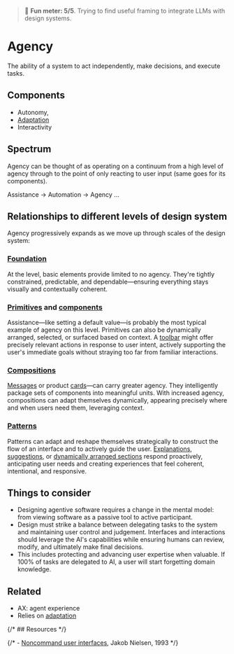 
<Meta title="Foundations/Agency" />

> 🤯 **Fun meter: 5/5**. Trying to find useful framing to integrate LLMs with design systems.

# Agency

The ability of a system to act independently, make decisions, and execute tasks.

## Components

 - Autonomy,
 - [Adaptation](../?path=/docs/foundations-adaptation--docs)
 - Interactivity

## Spectrum

Agency can be thought of as operating on a continuum from a high level of agency through to the point of only reacting to user input (same goes for its components).

Assistance → Automation → Agency
...

## Relationships to different levels of design system

Agency progressively expands as we move up through scales of the design system:

### [Foundation](../?path=/docs/foundations-overview--docs)

At the  level, basic elements provide limited to no agency.
They're tightly constrained, predictable, and dependable—ensuring everything stays
visually and contextually coherent.

### [Primitives](../?path=/docs/primitives-overview--docs) and [components](../?path=/docs/components-overview--docs)

Assistance—like setting a default value—is probably the most typical example of agency on this level.
Primitives can also be dynamically arranged, selected, or surfaced based on context.
A [toolbar](../?path=/docs/components-toolbar--docs) might offer precisely relevant actions in response to user intent,
actively supporting the user's immediate goals without straying too far from familiar interactions.

### [Compositions](../?path=/docs/compositions-overview--docs)
[Messages](../?path=/docs/compositions-messaging--docs) or product [cards](../?path=/docs/compositions-card--docs)—can carry greater agency.
They intelligently package sets of components into meaningful units. With increased agency, compositions can adapt themselves dynamically,
appearing precisely where and when users need them, leveraging context.

### [Patterns](../?path=/docs/patterns-overview--docs)
Patterns can adapt and reshape themselves strategically to construct the flow of
an interface and to actively guide the user. [Explanations](../?path=/docs/patterns-explanation--docs), [suggestions](../?path=/docs/patterns-suggestion--docs), or [dynamically
arranged sections](../?path=/docs/patterns-focus-and-context--docs) respond proactively, anticipating user needs and creating experiences that feel
coherent, intentional, and responsive.

## Things to consider

- Designing agentive software requires a change in the mental model: from viewing software as a passive tool to active participant.
- Design must strike a balance between delegating tasks to the system and maintaining user control and judgement. Interfaces and interactions should leverage the AI's capabilities while ensuring humans can review, modify, and ultimately make final decisions.
- This includes protecting and advancing user expertise when valuable. If 100% of tasks are delegated to AI, a user will start forgetting domain knowledge.

## Related

- AX: agent experience
- Relies on [adaptation](../?path=/docs/foundations-adaptation--docs)

{/* ## Resources */}

{/* - [Noncommand user interfaces](https://www.nngroup.com/articles/noncommand/), Jakob Nielsen, 1993 */}
